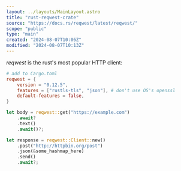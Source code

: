 ```yaml
---
layout: ../layouts/MainLayout.astro
title: "rust-reqwest-crate"
source: "https://docs.rs/reqwest/latest/reqwest/"
scope: "public"
type: "main"
created: "2024-08-07T10:06Z"
modified: "2024-08-07T10:13Z"
---
```


*reqwest* is the rust's most popular HTTP client:
```toml
# add to Cargo.toml
reqwest = {
    version = "0.12.5",
    features = ["rustls-tls", "json"], # don't use OS's openssl
    default-features = false,
}
```
```rust
let body = reqwest::get("https://example.com")
    .await?
    .text()
    .await()?;

let response = reqwest::Client::new()
    .post("http://httpbin.org/post")
    .json(&some_hashmap_here)
    .send()
    .await?;
```